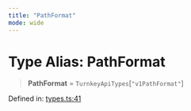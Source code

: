 ```yaml
---
title: "PathFormat"
mode: wide
---
```

  
# Type Alias: PathFormat

> **PathFormat** = `TurnkeyApiTypes`\[`"v1PathFormat"`\]

Defined in: [types.ts:41](https://github.com/tkhq/sdk/blob/main/packages/sdk-react-native/src/types.ts#L41)
